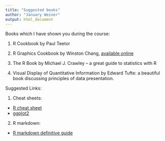 ```yaml
---
title: "Suggested books"
author: "January Weiner"
output: html_document
---
```


Books which I have shown you during the course:

 1. R Cookbook by Paul Teetor

 2. R Graphics Cookbook by Winston Chang, [available online](https://r-graphics.org/)

 3. The R Book by Michael J. Crawley – a great guide to statistics with R

 4. Visual Display of Quantitative Information by Edward Tufte: a beautiful
    book discussing principles of data presentation.

Suggested Links:

 1. Cheat sheets:
   * [R cheat sheet](https://rstudio.com/wp-content/uploads/2016/10/r-cheat-sheet-3.pdf)
   * [ggplot2](https://rstudio.com/wp-content/uploads/2016/11/ggplot2-cheatsheet-2.1.pdf)

 2. R markdown:
  
   *  [R markdown definitive guide](https://bookdown.org/yihui/rmarkdown/)

